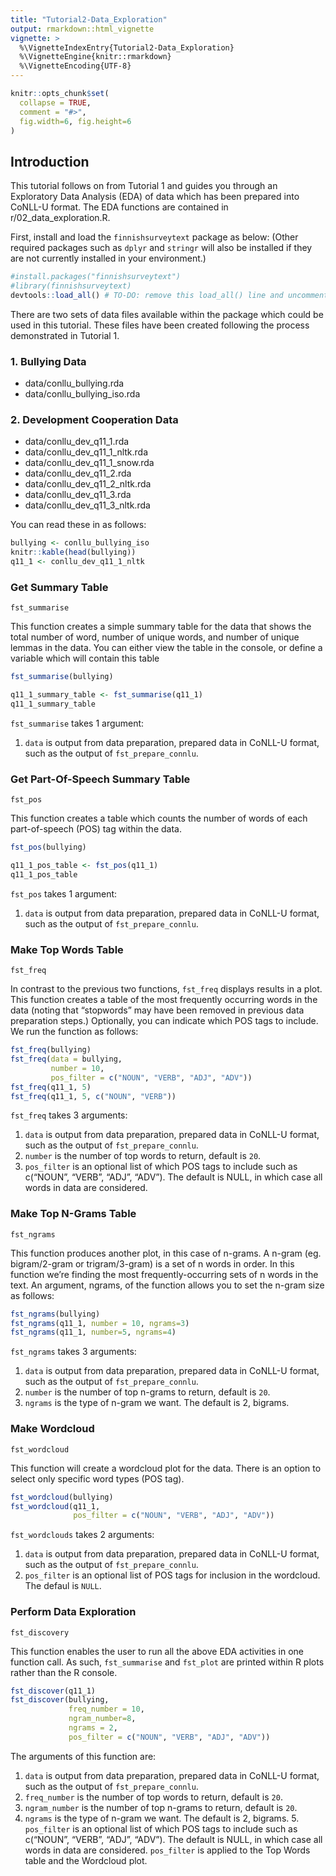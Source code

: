 ```yaml
---
title: "Tutorial2-Data_Exploration"
output: rmarkdown::html_vignette
vignette: >
  %\VignetteIndexEntry{Tutorial2-Data_Exploration}
  %\VignetteEngine{knitr::rmarkdown}
  %\VignetteEncoding{UTF-8}
---
```


```r
knitr::opts_chunk$set(
  collapse = TRUE,
  comment = "#>", 
  fig.width=6, fig.height=6
)
```

## Introduction
This tutorial follows on from Tutorial 1 and guides you through an Exploratory Data Analysis (EDA) of data which has been prepared into CoNLL-U format. The EDA functions are contained in r/02_data_exploration.R.


First, install and load the `finnishsurveytext` package as below:
(Other required packages such as `dplyr` and `stringr` will also be installed if they are not currently installed in your environment.)

```r
#install.packages("finnishsurveytext")
#library(finnishsurveytext)
devtools::load_all() # TO-DO: remove this load_all() line and uncomment the library() line. 
```

There are two sets of data files available within the package which could be used in this tutorial. These files have been created following the process demonstrated in Tutorial 1. 

### 1. Bullying Data
* data/conllu_bullying.rda
* data/conllu_bullying_iso.rda

### 2. Development Cooperation Data
* data/conllu_dev_q11_1.rda
* data/conllu_dev_q11_1_nltk.rda
* data/conllu_dev_q11_1_snow.rda
* data/conllu_dev_q11_2.rda
* data/conllu_dev_q11_2_nltk.rda
* data/conllu_dev_q11_3.rda
* data/conllu_dev_q11_3_nltk.rda

You can read these in as follows: 

```r
bullying <- conllu_bullying_iso
knitr::kable(head(bullying))
q11_1 <- conllu_dev_q11_1_nltk
```

### Get Summary Table
`fst_summarise`

This function creates a simple summary table for the data that shows the total number of word, number of unique words, and number of unique lemmas in the data. You can either view the table in the console, or define a variable which will contain this table

```r
fst_summarise(bullying)

q11_1_summary_table <- fst_summarise(q11_1)
q11_1_summary_table
```

`fst_summarise` takes 1 argument: 

1. `data` is output from data preparation, prepared data in CoNLL-U format, such as the output of `fst_prepare_connlu`. 


### Get Part-Of-Speech Summary Table 
`fst_pos`

This function creates a table which counts the number of words of each part-of-speech (POS) tag within the data.

```r
fst_pos(bullying)

q11_1_pos_table <- fst_pos(q11_1)
q11_1_pos_table
```

`fst_pos` takes 1 argument: 

1. `data` is output from data preparation, prepared data in CoNLL-U format, such as the output of `fst_prepare_connlu`. 

### Make Top Words Table
`fst_freq`

In contrast to the previous two functions, `fst_freq` displays results in a plot. This function creates a table of the most frequently occurring words in the data (noting that "stopwords" may have been removed in previous data preparation steps.) Optionally, you can indicate which POS tags to include. We run the function as follows: 

```r
fst_freq(bullying)
fst_freq(data = bullying, 
         number = 10, 
         pos_filter = c("NOUN", "VERB", "ADJ", "ADV"))
fst_freq(q11_1, 5)
fst_freq(q11_1, 5, c("NOUN", "VERB"))
```

`fst_freq` takes 3 arguments: 

1. `data` is output from data preparation, prepared data in CoNLL-U format, such as the output of `fst_prepare_connlu`. 
2. `number` is the number of top words to return, default is `20`.
3. `pos_filter` is an optional list of which POS tags to include such as c("NOUN", "VERB", "ADJ", "ADV"). The default is NULL, in which case all words in data are considered. 

### Make Top N-Grams Table
`fst_ngrams`

This function produces another plot, in this case of n-grams. A n-gram (eg. bigram/2-gram or trigram/3-gram) is a set of n words in order. In this function we're finding the most frequently-occurring sets of n words in the text. An argument, ngrams, of the function allows you to set the n-gram size as follows: 

```r
fst_ngrams(bullying)
fst_ngrams(q11_1, number = 10, ngrams=3)
fst_ngrams(q11_1, number=5, ngrams=4)
```

`fst_ngrams` takes 3 arguments:

1. `data` is output from data preparation, prepared data in CoNLL-U format, such as the output of `fst_prepare_connlu`. 
2. `number` is the number of top n-grams to return, default is `20`.
3. `ngrams` is the type of n-gram we want. The default is 2, bigrams. 


### Make Wordcloud
`fst_wordcloud`

This function will create a wordcloud plot for the data. There is an option to select only specific word types (POS tag). 

```r
fst_wordcloud(bullying)
fst_wordcloud(q11_1, 
              pos_filter = c("NOUN", "VERB", "ADJ", "ADV"))
```

`fst_wordclouds` takes 2 arguments: 

1. `data` is output from data preparation, prepared data in CoNLL-U format, such as the output of `fst_prepare_connlu`. 
2. `pos_filter` is an optional list of POS tags for inclusion in the wordcloud. The defaul is `NULL`.


### Perform Data Exploration
`fst_discovery`

This function enables the user to run all the above EDA activities in one function call. As such, `fst_summarise` and `fst_plot` are printed within R plots rather than the R console. 

```r
fst_discover(q11_1)
fst_discover(bullying, 
             freq_number = 10, 
             ngram_number=8, 
             ngrams = 2, 
             pos_filter = c("NOUN", "VERB", "ADJ", "ADV"))
```

The arguments of this function are: 

1. `data` is output from data preparation, prepared data in CoNLL-U format, such as the output of `fst_prepare_connlu`. 
2. `freq_number` is the number of top words to return, default is `20`.
3. `ngram_number` is the number of top n-grams to return, default is `20`.
4. `ngrams` is the type of n-gram we want. The default is 2, bigrams.                          5. `pos_filter` is an optional list of which POS tags to include such as c("NOUN", "VERB", "ADJ", "ADV"). The default is NULL, in which case all words in data are considered. `pos_filter` is applied to the Top Words table and the Wordcloud plot.
